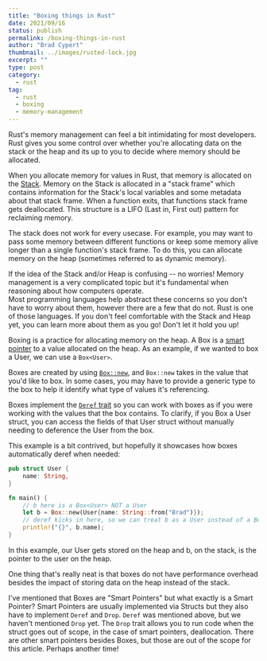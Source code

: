 ```yaml
---
title: "Boxing things in Rust"
date: 2021/09/16
status: publish
permalink: /boxing-things-in-rust
author: "Brad Cypert"
thumbnail: ../images/rusted-lock.jpg
excerpt: ""
type: post
category:
  - rust
tag:
  - rust
  - boxing
  - memory-management
---
```



Rust's memory management can feel a bit intimidating for most developers. Rust gives you some control over whether you're allocating data on the stack or the heap and its up to you to decide where memory should be allocated.

When you allocate memory for values in Rust, that memory is allocated on the [Stack](https://en.wikipedia.org/wiki/Stack-based_memory_allocation). Memory on the Stack is allocated in a "stack frame" which contains information for the Stack's local variables and some metadata about that stack frame. When a function exits, that functions stack frame gets deallocated. This structure is a LIFO (Last in, First out) pattern for reclaiming memory.

The stack does not work for every usecase. For example, you may want to pass some memory between different functions or keep some memory alive longer than a single function's stack frame. To do this, you can allocate memory on the heap (sometimes referred to as dynamic memory).

<HeadsUp title="Stack? Heap? Whaaa?">
  If the idea of the Stack and/or Heap is confusing -- no worries! Memory management is a very complicated topic but it's fundamental when reasoning about how computers operate.

  <div style={{marginTop: "10px"}}>
    Most programming languages help abstract these concerns  so you don't have to worry about them, however there are a few that do not. Rust is one of those languages. If you don't feel comfortable with the Stack and Heap yet, you can learn more about them as you go! Don't let it hold you up!
  </div>
</HeadsUp>

Boxing is a practice for allocating memory on the heap. A Box is a [smart pointer](https://doc.rust-lang.org/book/ch15-00-smart-pointers.html) to a value allocated on the heap. As an example, if we wanted to box a User, we can use a `Box<User>`.

Boxes are created by using [`Box::new`](https://doc.rust-lang.org/std/boxed/struct.Box.html#method.new), and `Box::new` takes in the value that you'd like to box. In some cases, you may have to provide a generic type to the box to help it identify what type of values it's referencing.

Boxes implement the [`Deref` trait](https://doc.rust-lang.org/std/ops/trait.Deref.html) so you can work with boxes as if you were working with the values that the box contains. To clarify, if you Box a User struct, you can access the fields of that User struct without manually needing to deference the User from the box.

This example is a bit contrived, but hopefully it showcases how boxes automatically deref when needed:

```rust
pub struct User {
    name: String,
}

fn main() {
    // b here is a Box<User> NOT a User
    let b = Box::new(User{name: String::from("Brad")});
    // deref kicks in here, so we can treat b as a User instead of a Box<User>
    println!("{}", b.name);
}
```

In this example, our User gets stored on the heap and b, on the stack, is the pointer to the user on the heap.

One thing that's really neat is that boxes do not have performance overhead besides the impact of storing data on the heap instead of the stack.

I've mentioned that Boxes are "Smart Pointers" but what exactly is a Smart Pointer? Smart Pointers are usually implemented via Structs but they also have to implement `Deref` and `Drop`. `Deref` was mentioned above, but we haven't mentioned `Drop` yet. The `Drop` trait allows you to run code when the struct goes out of scope, in the case of smart pointers, deallocation. There are other smart pointers besides Boxes, but those are out of the scope for this article. Perhaps another time!